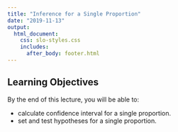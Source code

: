 ```yaml
---
title: "Inference for a Single Proportion"
date: "2019-11-13"
output: 
  html_document:
    css: slo-styles.css 
    includes:
      after_body: footer.html
---
```


## Learning Objectives

By the end of this lecture, you will be able to:

- calculate confidence interval for a single proportion.
- set and test hypotheses for a single proportion.


<br>
<br>
<br>

